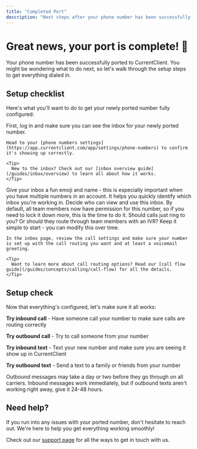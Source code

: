 ```yaml
---
title: "Completed Port"
description: "Next steps after your phone number has been successfully ported to CurrentClient"
---
```


# Great news, your port is complete! 🎉

Your phone number has been successfully ported to CurrentClient. You might be wondering what to do next, so let's walk through the setup steps to get everything dialed in.

## Setup checklist

Here's what you'll want to do to get your newly ported number fully configured:

<Steps>
  <Step title="Verify your inbox">
    First, log in and make sure you can see the inbox for your newly ported number.

    Head to your [phone numbers settings](https://app.currentclient.com/app/settings/phone-numbers) to confirm it's showing up correctly.

    <Tip>
      New to the inbox? Check out our [inbox overview guide](/guides/inbox/overview) to learn all about how it works.
    </Tip>

  </Step>

<Step title="Customize your inbox">
  Give your inbox a fun emoji and name - this is especially important when you
  have multiple numbers in an account. It helps you quickly identify which inbox
  you're working in.
</Step>

<Step title="Set inbox permissions">
  Decide who can view and use this inbox. By default, all team members now have
  permission for this number, so if you need to lock it down more, this is the
  time to do it.
</Step>

  <Step title="Configure your call settings">
    Should calls just ring to you? Or should they route through team members with an IVR? Keep it simple to start - you can modify this over time.

    In the inbox page, review the call settings and make sure your number is set up with the call routing you want and at least a voicemail greeting.

    <Tip>
      Want to learn more about call routing options? Read our [call flow guide](/guides/concepts/calling/call-flow) for all the details.
    </Tip>

  </Step>
</Steps>

## Setup check

Now that everything's configured, let's make sure it all works:

**Try inbound call** - Have someone call your number to make sure calls are routing correctly

**Try outbound call** - Try to call someone from your number

**Try inbound text** - Text your new number and make sure you are seeing it show up in CurrentClient

**Try outbound text** - Send a text to a family or friends from your number

<Note>
  Outbound messages may take a day or two before they go through on all
  carriers. Inbound messages work immediately, but if outbound texts aren't
  working right away, give it 24-48 hours.
</Note>

## Need help?

If you run into any issues with your ported number, don't hesitate to reach out. We're here to help you get everything working smoothly!

Check out our [support page](/guides/resources/support) for all the ways to get in touch with us.
